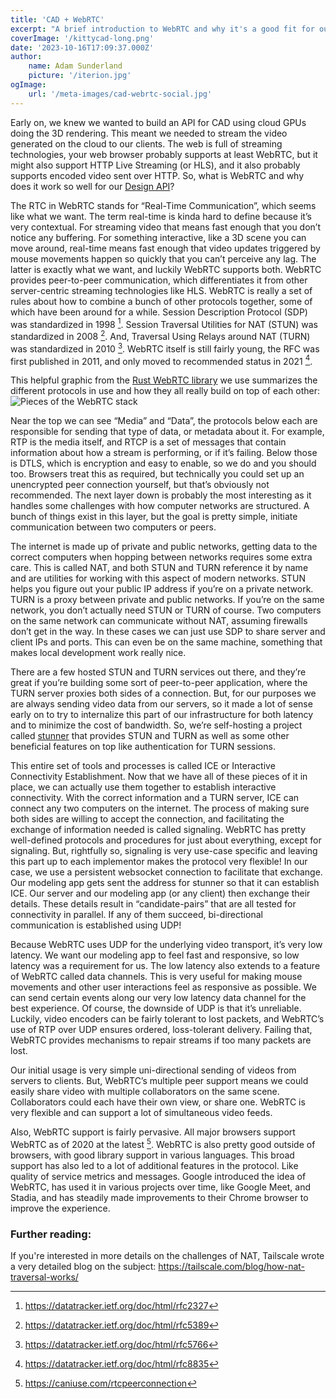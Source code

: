```yaml
---
title: 'CAD + WebRTC'
excerpt: "A brief introduction to WebRTC and why it's a good fit for our Design API"
coverImage: '/kittycad-long.png'
date: '2023-10-16T17:09:37.000Z'
author:
    name: Adam Sunderland
    picture: '/iterion.jpg'
ogImage:
    url: '/meta-images/cad-webrtc-social.jpg'
---
```


Early on, we knew we wanted to build an API for CAD using cloud GPUs doing the 3D rendering. This meant we needed to stream the video generated on the cloud to our clients. The web is full of streaming technologies, your web browser probably supports at least WebRTC, but it might also support HTTP Live Streaming (or HLS), and it also probably supports encoded video sent over HTTP. So, what is WebRTC and why does it work so well for our [Design API](/design-api)?

The RTC in WebRTC stands for “Real-Time Communication”, which seems like what we want. The term real-time is kinda hard to define because it’s very contextual. For streaming video that means fast enough that you don’t notice any buffering. For something interactive, like a 3D scene you can move around, real-time means fast enough that video updates triggered by mouse movements happen so quickly that you can’t perceive any lag. The latter is exactly what we want, and luckily WebRTC supports both. WebRTC provides peer-to-peer communication, which differentiates it from other server-centric streaming technologies like HLS. WebRTC is really a set of rules about how to combine a bunch of other protocols together, some of which have been around for a while. Session Description Protocol (SDP) was standardized in 1998 [^1]. Session Traversal Utilities for NAT (STUN) was standardized in 2008 [^2]. And, Traversal Using Relays around NAT (TURN) was standardized in 2010 [^3]. WebRTC itself is still fairly young, the RFC was first published in 2011, and only moved to recommended status in 2021 [^4].

This helpful graphic from the [Rust WebRTC library](https://github.com/webrtc-rs/webrtc) we use summarizes the different protocols in use and how they all really build on top of each other:
![Pieces of the WebRTC stack](/webrtc_stack.png)
 
Near the top we can see “Media” and “Data”, the protocols below each are responsible for sending that type of data, or metadata about it. For example, RTP is the media itself, and RTCP is a set of messages that contain information about how a stream is performing, or if it’s failing. Below those is DTLS, which is encryption and easy to enable, so we do and you should too. Browsers treat this as required, but technically you could set up an unencrypted peer connection yourself, but that’s obviously not recommended. The next layer down is probably the most interesting as it handles some challenges with how computer networks are structured. A bunch of things exist in this layer, but the goal is pretty simple, initiate communication between two computers or peers. 

The internet is made up of private and public networks, getting data to the correct computers when hopping between networks requires some extra care. This is called NAT, and both STUN and TURN reference it by name and are utilities for working with this aspect of modern networks. STUN helps you figure out your public IP address if you’re on a private network. TURN is a proxy between private and public networks. If you’re on the same network, you don’t actually need STUN or TURN of course. Two computers on the same network can communicate without NAT, assuming firewalls don’t get in the way. In these cases we can just use SDP to share server and client IPs and ports. This can even be on the same machine, something that makes local development work really nice.

There are a few hosted STUN and TURN services out there, and they’re great if you’re building some sort of peer-to-peer application, where the TURN server proxies both sides of a connection. But, for our purposes we are always sending video data from our servers, so it made a lot of sense early on to try to internalize this part of our infrastructure for both latency and to minimize the cost of bandwidth. So, we’re self-hosting a project called [stunner](https://github.com/l7mp/stunner) that provides STUN and TURN as well as some other beneficial features on top like authentication for TURN sessions.

This entire set of tools and processes is called ICE or Interactive Connectivity Establishment. Now that we have all of these pieces of it in place, we can actually use them together to establish interactive connectivity. With the correct information and a TURN server, ICE can connect any two computers on the internet. The process of making sure both sides are willing to accept the connection, and facilitating the exchange of information needed is called signaling. WebRTC has pretty well-defined protocols and procedures for just about everything, except for signaling. But, rightfully so, signaling is very use-case specific and leaving this part up to each implementor makes the protocol very flexible! In our case, we use a persistent websocket connection to facilitate that exchange. Our modeling app gets sent the address for stunner so that it can establish ICE. Our server and our modeling app (or any client) then exchange their details. These details result in “candidate-pairs” that are all tested for connectivity in parallel. If any of them succeed, bi-directional communication is established using UDP!

Because WebRTC uses UDP for the underlying video transport, it’s very low latency. We want our modeling app to feel fast and responsive, so low latency was a requirement for us. The low latency also extends to a feature of WebRTC called data channels. This is very useful for making mouse movements and other user interactions feel as responsive as possible. We can send certain events along our very low latency data channel for the best experience. Of course, the downside of UDP is that it’s unreliable. Luckily, video encoders can be fairly tolerant to lost packets, and WebRTC’s use of RTP over UDP ensures ordered, loss-tolerant delivery. Failing that, WebRTC provides mechanisms to repair streams if too many packets are lost.

Our initial usage is very simple uni-directional sending of videos from servers to clients. But, WebRTC’s multiple peer support means we could easily share video with multiple collaborators on the same scene. Collaborators could each have their own view, or share one. WebRTC is very flexible and can support a lot of simultaneous video feeds.

Also, WebRTC support is fairly pervasive. All major browsers support WebRTC as of 2020 at the latest [^5]. WebRTC is also pretty good outside of browsers, with good library support in various languages. This broad support has also led to a lot of additional features in the protocol. Like quality of service metrics and messages. Google introduced the idea of WebRTC, has used it in various projects over time, like Google Meet, and Stadia, and has steadily made improvements to their Chrome browser to improve the experience.

### Further reading:

If you're interested in more details on the challenges of NAT, Tailscale wrote a very detailed blog on the subject:
https://tailscale.com/blog/how-nat-traversal-works/

[^1]: https://datatracker.ietf.org/doc/html/rfc2327
[^2]: https://datatracker.ietf.org/doc/html/rfc5389
[^3]: https://datatracker.ietf.org/doc/html/rfc5766
[^4]: https://datatracker.ietf.org/doc/html/rfc8835
[^5]: https://caniuse.com/rtcpeerconnection
